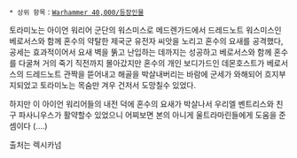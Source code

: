 {{{+1 '''Toramino'''}}}

 * 상위 항목：[[Warhammer 40,000/등장인물]]

토라미노는 아이언 워리어 군단의 워스미스로 메드렌가드에서 드레드노트 워스미스인 베로서스와 함께 혼수의 약탈한 제국군 유전자 씨앗을 노리고 혼수의 요새를 공격했다,공세는 효과적이어서 요새 벽을 뚥고 난입하는 데까지는 성공하고 베로서스와 함께 혼수를 다굴쳐 거의 죽기 직전까지 몰아갔지만 혼수의 개인 보디가드인 데몬호스트가 베로서스의 드레드노트 관짝을 뜯어내고 해골을 박살내버리는 바람에 군세가 와해되어 흐지부지되었고 토라미노는 목숨만 겨우 건저서 도망칠수 있었다.

하지만 이 아이언 워리어들의 내전 덕에 혼수의 요새가 박살나서 우리엘 벤트리스와 친구 파사니우스가 활약할수 있었으니 어찌보면 본의 아니게 울트라마린들에게 도움을 준 셈이다 (....)

출처는 렉시카넘
